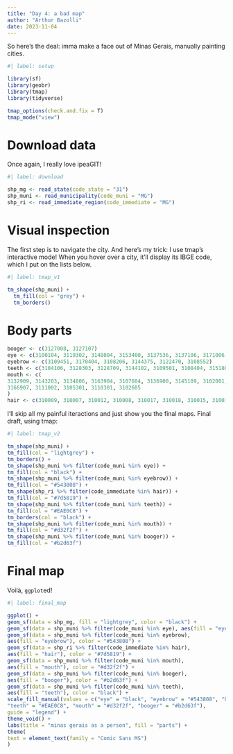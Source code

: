 ```yaml
---
title: "Day 4: a bad map"
author: "Arthur Bazolli"
date: 2023-11-04
---
```


So here's the deal: imma make a face out of Minas Gerais, manually painting cities. 

```r
#| label: setup

library(sf)
library(geobr)
library(tmap)
library(tidyverse)

tmap_options(check.and.fix = T)
tmap_mode("view")
```


# Download data

Once again, I really love ipeaGIT!

```r
#| label: download

shp_mg <- read_state(code_state = "31")
shp_muni <- read_municipality(code_muni = "MG")
shp_ri <- read_immediate_region(code_immediate = "MG")
```



# Visual inspection

The first step is to navigate the city. And here's my trick: I use tmap's interactive mode! When you hover over a city, it'll display its IBGE code, which I put on the lists below. 
```r
#| label: tmap_v1

tm_shape(shp_muni) +
  tm_fill(col = "grey") +
  tm_borders()
```



# Body parts

```r
booger <- c(3127008, 3127107)
eye <- c(3100104, 3119302, 3148004, 3153400, 3137536, 3137106, 3171006, 3128600)
eyebrow <- c(3109451, 3170404, 3108206, 3144375, 3122470, 3108552)
teeth <- c(3104106, 3128303, 3128709, 3144102, 3109501, 3108404, 3151800)
mouth <- c(
3132909, 3143203, 3134806, 3163904, 3107604, 3136900, 3145109, 3102001, 3143005, 3104304, 3122405,
3166907, 3111002, 3105301, 3110301, 3102605
)
hair <- c(310009, 310007, 310012, 310008, 310017, 310018, 310015, 310019, 310013)
```


I'll skip all my painful iteractions and just show you the final maps. Final draft, using tmap:
```r
#| label: tmap_v2

tm_shape(shp_muni) +
tm_fill(col = "lightgrey") +
tm_borders() +
tm_shape(shp_muni %>% filter(code_muni %in% eye)) +
tm_fill(col = "black") +
tm_shape(shp_muni %>% filter(code_muni %in% eyebrow)) +
tm_fill(col = "#543808") +
tm_shape(shp_ri %>% filter(code_immediate %in% hair)) +
tm_fill(col = "#7d5819") +
tm_shape(shp_muni %>% filter(code_muni %in% teeth)) +
tm_fill(col = "#EAE0C8") +
tm_borders(col = "black") +
tm_shape(shp_muni %>% filter(code_muni %in% mouth)) +
tm_fill(col = "#d32f2f") +
tm_shape(shp_muni %>% filter(code_muni %in% booger)) +
tm_fill(col = "#b2d63f")
```



# Final map

Voilà, `ggplot`ed!
```r
#| label: final_map

ggplot() +
geom_sf(data = shp_mg, fill = "lightgrey", color = "black") +
geom_sf(data = shp_muni %>% filter(code_muni %in% eye), aes(fill = "eye"), color = "black") +
geom_sf(data = shp_muni %>% filter(code_muni %in% eyebrow),
aes(fill = "eyebrow"), color = "#543808") +
geom_sf(data = shp_ri %>% filter(code_immediate %in% hair),
aes(fill = "hair"), color = "#7d5819") +
geom_sf(data = shp_muni %>% filter(code_muni %in% mouth),
aes(fill = "mouth"), color = "#d32f2f") +
geom_sf(data = shp_muni %>% filter(code_muni %in% booger),
aes(fill = "booger"), color = "#b2d63f") +
geom_sf(data = shp_muni %>% filter(code_muni %in% teeth),
aes(fill = "teeth"), color = "black") +
scale_fill_manual(values = c("eye" = "black", "eyebrow" = "#543808", "hair" = "#7d5819",
"teeth" = "#EAE0C8", "mouth" = "#d32f2f", "booger" = "#b2d63f"),
guide = "legend") +
theme_void() +
labs(title = "minas gerais as a person", fill = "parts") +
theme(
text = element_text(family = "Comic Sans MS")
)
```

